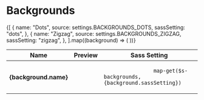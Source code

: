 
<Meta title="Styles/Backgrounds" />

# Backgrounds

<Canvas>
  <Story name="default">
    <Table>
      <thead>
        <tr>
          <th>Name</th>
          <th>Preview</th>
          <th>Sass Setting</th>
        </tr>
      </thead>
      <tbody>
        {[
          {
            name: "Dots",
            source: settings.BACKGROUNDS_DOTS,
            sassSetting: "dots",
          },
          {
            name: "Zigzag",
            source: settings.BACKGROUNDS_ZIGZAG,
            sassSetting: "zigzag",
          },
        ].map((background) => (
          <tr key={background.source}>
            <th>{background.name}</th>
            <td>
              <span
                className={cx(
                  styles["storybook-swatch"],
                  styles["storybook-swatch--lg"]
                )}
                style={{ backgroundImage: background.source }}
              ></span>
            </td>
            <td>
              <code className="u-select--all">
                map-get($s-backgrounds, {background.sassSetting})
              </code>
            </td>
          </tr>
        ))}
      </tbody>
    </Table>
  </Story>
</Canvas>
